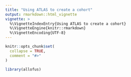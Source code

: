 ```yaml
---
title: "Using ATLAS to create a cohort"
output: rmarkdown::html_vignette
vignette: >
  %\VignetteIndexEntry{Using ATLAS to create a cohort}
  %\VignetteEngine{knitr::rmarkdown}
  %\VignetteEncoding{UTF-8}
---
```


```r
knitr::opts_chunk$set(
  collapse = TRUE,
  comment = "#>"
)
```

```r
library(allofus)
```
